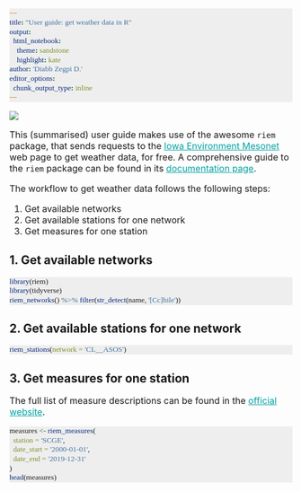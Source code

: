 ---
title: "User guide: get weather data in R"
output: 
  html_notebook:
    theme: sandstone
    highlight: kate
author: 'Diabb Zegpi D.'
editor_options: 
  chunk_output_type: inline
---

<style>
  p, ol, li {
    font-size: 12pt;
  }

  a {
    color: #03a1a1
  }

  pre.sourceCode {
    color: rgb(31, 28, 27);
    background-color: #eeeeee;
  }

  .sourceCode {
    font-family: 'Fira Mono';
    font-size: 10pt;
  }
</style>

<img src='C:/Users/Diabb/Downloads/weather leaves.jpg' />

This (summarised) user guide makes use of the awesome `riem` package, that sends requests to the [Iowa Environment Mesonet](https://mesonet.agron.iastate.edu/request/download.phtml?network=IN__ASOS) web page to get weather data, for free. A comprehensive guide to the `riem` package can be found in its [documentation page](https://docs.ropensci.org/riem/articles/articles/riem.html).

The workflow to get weather data follows the following steps:

1. Get available networks
2. Get available stations for one network
3. Get measures for one station

## 1. Get available networks

```{r}
library(riem)
library(tidyverse)
riem_networks() %>% filter(str_detect(name, '[Cc]hile'))
```

## 2. Get available stations for one network

```{r}
riem_stations(network = 'CL__ASOS')
```

## 3. Get measures for one station

The full list of measure descriptions can be found in the [official website](https://docs.ropensci.org/riem/articles/articles/riem.html#get-measures-for-one-station).

```{r}
measures <- riem_measures(
  station = 'SCGE',
  date_start = '2000-01-01',
  date_end = '2019-12-31'
)
head(measures)
```
